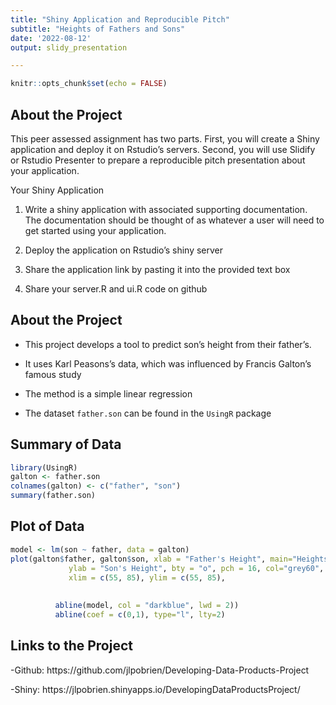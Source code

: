 ---
title: "Shiny Application and Reproducible Pitch"
subtitle: "Heights of Fathers and Sons"
date: '2022-08-12'
output: slidy_presentation

---

```{r setup, include=FALSE}
knitr::opts_chunk$set(echo = FALSE)
```

## About the Project

This peer assessed assignment has two parts. First, you will create a Shiny application and deploy it on Rstudio's servers. Second, you will use Slidify or Rstudio Presenter to prepare a reproducible pitch presentation about your application.

Your Shiny Application

1. Write a shiny application with associated supporting documentation. The documentation should be thought of as whatever a user will need to get started using your application.

2. Deploy the application on Rstudio's shiny server

3. Share the application link by pasting it into the provided text box

4. Share your server.R and ui.R code on github

## About the Project

- This project develops a tool to predict son's height from their father's.

- It uses Karl Peasons's data, which was influenced by Francis Galton's famous study

- The method is a simple linear regression

- The dataset ```father.son``` can be found in the ```UsingR``` package


## Summary of Data

```{r cars, echo = FALSE, message=FALSE}
library(UsingR)
galton <- father.son
colnames(galton) <- c("father", "son")
summary(father.son)
```

## Plot of Data

```{r pressure, echo=FALSE, message=FALSE, warning=FALSE}
model <- lm(son ~ father, data = galton)
plot(galton$father, galton$son, xlab = "Father's Height", main="Heights of Sons and Fathers (Inches)", 
             ylab = "Son's Height", bty = "o", pch = 16, col="grey60", height=50, width=50,
             xlim = c(55, 85), ylim = c(55, 85),
              
            
          abline(model, col = "darkblue", lwd = 2))
          abline(coef = c(0,1), type="l", lty=2)
```

## Links to the Project

-Github: https://github.com/jlpobrien/Developing-Data-Products-Project


-Shiny: https://jlpobrien.shinyapps.io/DevelopingDataProductsProject/



